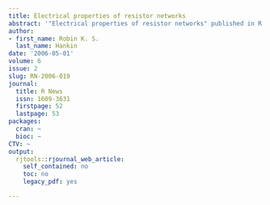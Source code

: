 ```yaml
---
title: Electrical properties of resistor networks
abstract: '"Electrical properties of resistor networks" published in R News.'
author:
- first_name: Robin K. S.
  last_name: Hankin
date: '2006-05-01'
volume: 6
issue: 2
slug: RN-2006-019
journal:
  title: R News
  issn: 1609-3631
  firstpage: 52
  lastpage: 53
packages:
  cran: ~
  bioc: ~
CTV: ~
output:
  rjtools::rjournal_web_article:
    self_contained: no
    toc: no
    legacy_pdf: yes

---
```

